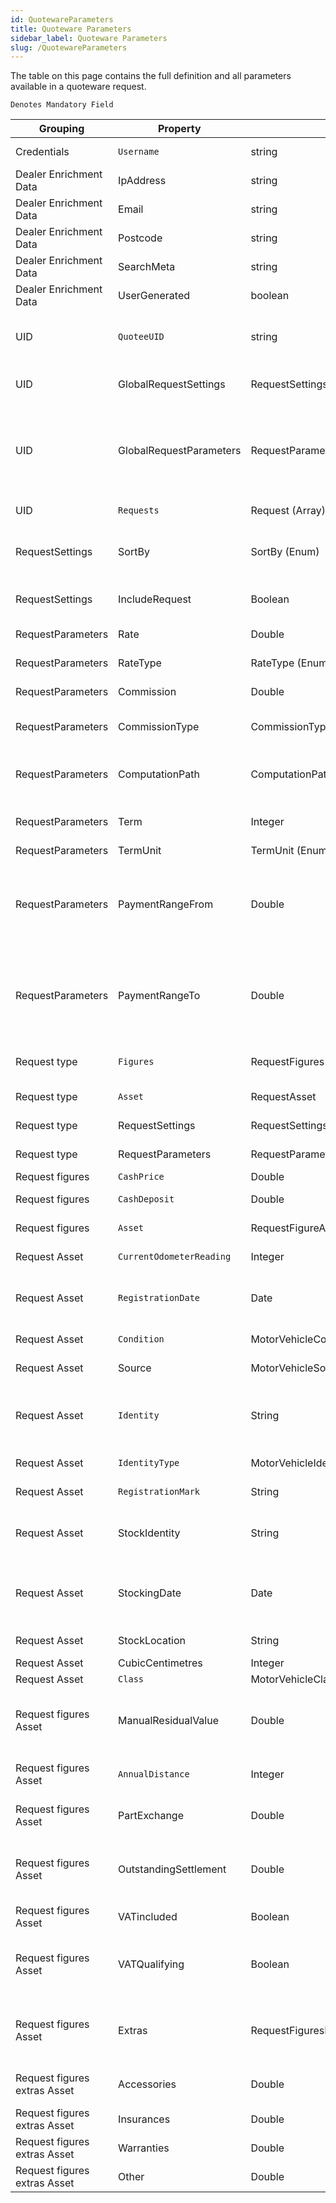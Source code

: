 ```yaml
---
id: QuotewareParameters
title: Quoteware Parameters
sidebar_label: Quoteware Parameters
slug: /QuotewareParameters
---
```


The table on this page contains the full definition and all parameters available in a quoteware request.

`Denotes Mandatory Field`

| Grouping | Property | Type | Description |Value|
| --- | --- | --- | --- | --- |
| Credentials |`Username`| string |Your username used to access iVendi services|Alphanumeric max 30 characters|
|Dealer Enrichment Data| IpAddress |string||Alphanumeric max 15 characters|
|Dealer Enrichment Data| Email |string||Alphanumeric max 20 characters|
|Dealer Enrichment Data| Postcode |string||Alphanumeric max 10 characters|
|Dealer Enrichment Data| SearchMeta |string||Alphanumeric max 255 characters|
|Dealer Enrichment Data| UserGenerated |boolean||True/false|
|UID| `QuoteeUID` |string|Uniquely identifies the quotee and therefore quotation parameters & allowable products||
|UID| GlobalRequestSettings |RequestSettings|If given, then these settings override any preconfigured settings|RequestSettings Object|
|UID| GlobalRequestParameters |RequestParameters|If given, then these parameteres override any preconfigured parameters. Do not override unless given a specific need discussed with iVendi|RequestParameters Object|
|UID| `Requests` |Request (Array)|Details of the assets and figures to quote for|Array of 1 or more Request objects|
|RequestSettings| SortBy|SortBy (Enum)|The order any quotes will be returned in. Best quote presented in array position 0 |Default 0, Commision 0, Payment 2, APR 3|
|RequestSettings| IncludeRequest|Boolean|Return details of the request objects in the quote response  |True/False|
|RequestParameters| Rate|Double|Used in combination with ComputationPath  |Typically 0.0 to 30.0|
|RequestParameters| RateType|RateType (Enum)|Used in combination with ComputationPath  |Default 0, Customer Rate 1, APR 2|
|RequestParameters| Commission|Double |Required commission for quotee  ||
|RequestParameters| CommissionType | CommissionType (Enum) |Used in combination with Commission and ComputationPath  |Default 0, Fixed Amount 1, Percentage of Cash Price 2, Precentage of Advance 3|
|RequestParameters| ComputationPath | ComputationPath (Enum) |How to Calculate the payment, taking in to account rates and commissions  |Default 0, From Commission To Payment 1, From Customer Rate to Payment 2, From APR to Payment 3|
|RequestParameters| Term | Integer | Preiod the quotation should be calculated over |Typically 12 to 60 or 52 to 260|
|RequestParameters| TermUnit | TermUnit (Enum) |Unit of the term period |Default 0, Months 1, Weeks 2|
|RequestParameters| PaymentRangeFrom | Double |Optional from and to payment range used to filter assets to only those within range. Noted results indicated with "WithinPaymentRange" text |£200|
|RequestParameters| PaymentRangeTo | Double |Optional from and to payment range used to filter assets to only those within range. Noted results indicated with "WithinPaymentRange" text |£300|
|Request type| `Figures` | RequestFigures |Details of the asset figures, such as Cash Price |RequestFigures Object|
|Request type| `Asset` | RequestAsset |Asset specific Request details |Specific RequestAsset Object|
|Request type| RequestSettings | RequestSettings |Request specific settings |RequestSettings Object|
|Request type| RequestParameters | RequestParameters |Request specific parameters |RequestParameters Object|
|Request figures| `CashPrice` | Double |Selling price of asset ||
|Request figures| `CashDeposit` | Double |Customer contribution to offset against CashPrice ||
|Request figures| `Asset` | RequestFigureAsset |Asset specific figure details|Specific RequestFiguresAsset Object|
|Request Asset| `CurrentOdometerReading` | Integer |Vehicles current odometer reading ||
|Request Asset| `RegistrationDate` | Date |Date vehicle is registered with DVLA/DLA: Not required if VRM lookup enabled | Contemporary Date|
|Request Asset| `Condition` | MotorVehicleCondition (Enum) |Whether the vehicle is new or used | Defualt 0, New 1, Used 2|
|Request Asset| Source | MotorVehicleSource (Enum) |Whether the vehicle is from the current region| Defualt 0, Region Current 1, Region European Union 2, Region Grey 3|
|Request Asset| `Identity` | String |Vehicle Registration Mark (VRM), Vehicle identity Number (VIN), Residual Value Code (RVC)||
|Request Asset| `IdentityType` | MotorVehicleIdentityType (Enum) |What is the identity chosen from above|Default 0, VRM 1, VIN 2, RVC 3|
|Request Asset| `RegistrationMark` | String|Vehicle registration mark if known|Valid VRM for used vehicle, "New" for a new vehicle if no VRM yet|
|Request Asset| StockIdentity | String|The quotees unique identifier for the vehicle. Will be returned in the ResultAssetMotorVehicle|Unique string|
|Request Asset| StockingDate | Date |Date hte asset entered stock. Allows for the change of defaults based on the age of the asset|Date|
|Request Asset| StockLocation | String |Unique ID for the location of the vehicle||
|Request Asset| CubicCentimetres | Integer |CC of the engine size||
|Request Asset|`Class` | MotorVehicleClasee (Enum) |Type of vehicle|Default 0, Car 1, LCV 2, Motorbike 3|
|Request figures Asset| ManualResidualValue | Double| Overrides calculated RV values and is used during quoting. May result in quote not being valid with lender |Asset, Term and Annual Distance Dependant|
|Request figures Asset| `AnnualDistance` | Integer| Annual Distance Required for PCP quoting|typically 5000 to 45000|
|Request figures Asset| PartExchange | Double | Value of existing motor vehicle to add to Cash Deposit|Asset Dependent|
|Request figures Asset| OutstandingSettlement | Double | Amount of current loan still outstanding that needs to be settled. Will be deducted from total deposit|Asset Dependent|
|Request figures Asset| VATincluded | Boolean | Whether the Cash Price includes VAT|True/False|
|Request figures Asset| VATQualifying | Boolean | Is the asset VAT Qualifiying. Normally used for commercial Assets where VAT has been reclaimed|True/False|
|Request figures Asset| Extras | RequestFiguresExtrasAssetMotorVehicle | Breakdown of Accessories, insurances and warranties if any. Cash Price to include all these figures|RequestFiguresExtrasAssetMotorVehicle Object|
|Request figures extras Asset| Accessories | Double | Price of Accessories such as helmet, sat nave etc||
|Request figures extras Asset| Insurances | Double | Price of Insurance such as road, key, tyre||
|Request figures extras Asset| Warranties | Double | Price of Warranties||
|Request figures extras Asset| Other | Double | Anything additional not covered above||
